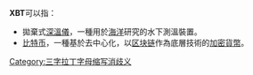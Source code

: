 '''XBT'''可以指：
* 拋棄式[[深溫儀|深溫儀]]，一種用於[[海洋|海洋]]研究的水下測溫裝置。
* [[比特币|比特币]]，一種基於去中心化，以[[区块链|区块链]]作為底層技術的[[加密貨幣|加密貨幣]]。
{{Disamb}}
[[Category:三字拉丁字母缩写消歧义|Category:三字拉丁字母缩写消歧义]]